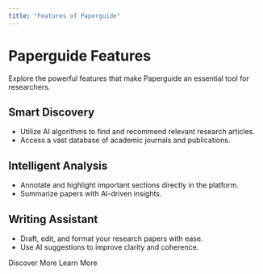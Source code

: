 ```yaml
---
title: "Features of Paperguide"
---
```


# Paperguide Features

Explore the powerful features that make Paperguide an essential tool for researchers.

## Smart Discovery

- Utilize AI algorithms to find and recommend relevant research articles.
- Access a vast database of academic journals and publications.

## Intelligent Analysis

- Annotate and highlight important sections directly in the platform.
- Summarize papers with AI-driven insights.

## Writing Assistant

- Draft, edit, and format your research papers with ease.
- Use AI suggestions to improve clarity and coherence.

<Columns cols={2}>
  <Card title="Research Assistant" icon="search" href="#">Discover More</Card>
  <Card title="Reference Manager" icon="book" href="#">Learn More</Card>
</Columns>
